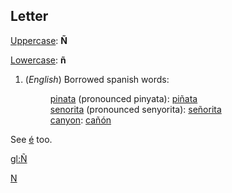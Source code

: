 {{stub}}

==Letter==
[[Uppercase]]: '''Ñ'''

[[Lowercase]]: '''ñ'''
#(''English'') Borrowed spanish words:
#:[[pinata]] (pronounced pinyata): [[piñata]]
#:[[senorita]] (pronounced senyorita): [[señorita]]
#:[[canyon]]: [[cañón]]

See [[é]] too.

[[Category:Latin letters|N]]

[[gl:Ñ]]